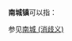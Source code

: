 '''南城镇'''可以指：
{{PRC admin/disambig|32/07/05/100/000|37/14/27/100/000|51/14/25/106/000}}

参见[[南城_(消歧义)|南城 (消歧义)]]
{{disambig|cat=三字中国镇名消歧义}}